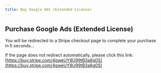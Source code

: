 ```yaml
---
title: Buy Google Ads (Extended License)
---
```



<Head>
  <meta httpEquiv="refresh" content="5; url='https://buy.stripe.com/4gweUY8U99tB3a8g0S'" />
</Head>

## Purchase Google Ads (Extended License)

You will be redirected to a Stripe checkout page to complete your purchase in 5 seconds...

If the page does not redirect automatically, please click this link: [https://buy.stripe.com/4gweUY8U99tB3a8g0S](https://buy.stripe.com/4gweUY8U99tB3a8g0S)

